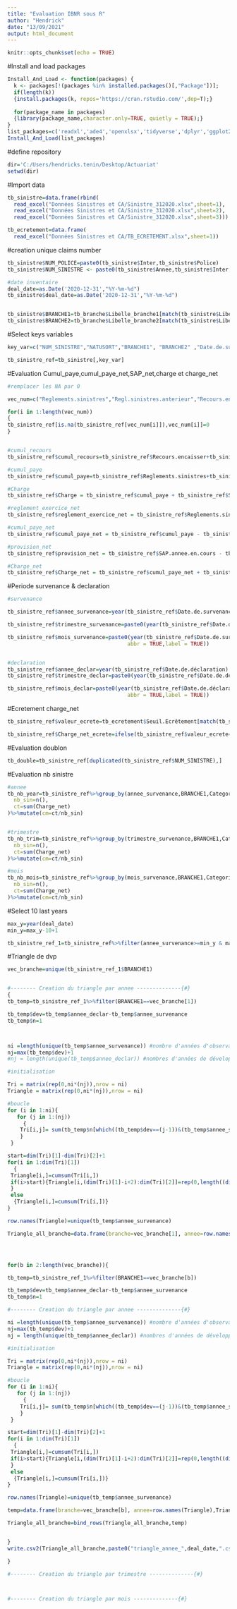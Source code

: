 ---
title: "Evaluation IBNR sous R"
author: "Hendrick"
date: "13/09/2021"
output: html_document
---

```{r setup, include=FALSE}
knitr::opts_chunk$set(echo = TRUE)
```

#Install and load packages
```{r}
Install_And_Load <- function(packages) {
  k <- packages[!(packages %in% installed.packages()[,"Package"])];
  if(length(k))
  {install.packages(k, repos='https://cran.rstudio.com/',dep=T);}
  
  for(package_name in packages)
  {library(package_name,character.only=TRUE, quietly = TRUE);}
}
list_packages=c('readxl','ade4','openxlsx','tidyverse','dplyr','ggplot2','rio','readxl','lubridate')
Install_And_Load(list_packages)
```

#define repository
```{r}

dir='C:/Users/hendricks.tenin/Desktop/Actuariat'
setwd(dir)
```

#Import data
```{r}
tb_sinistre=data.frame(rbind(
  read_excel("Données Sinistres et CA/Sinistre_312020.xlsx",sheet=1),
  read_excel("Données Sinistres et CA/Sinistre_312020.xlsx",sheet=2),
  read_excel("Données Sinistres et CA/Sinistre_312020.xlsx",sheet=3)))

tb_ecretement=data.frame(
  read_excel("Données Sinistres et CA/TB_ECRETEMENT.xlsx",sheet=1))
```


#creation unique claims number 

```{r}

tb_sinistre$NUM_POLICE=paste0(tb_sinistre$Inter,tb_sinistre$Police)
tb_sinistre$NUM_SINISTRE <- paste0(tb_sinistre$Annee,tb_sinistre$Inter,tb_sinistre$Num.Sinistre)

#date inventaire
deal_date=as.Date('2020-12-31',"%Y-%m-%d")
tb_sinistre$deal_date=as.Date('2020-12-31',"%Y-%m-%d")


tb_sinistre$BRANCHE1=tb_branche$Libelle_branche1[match(tb_sinistre$Libelle.Branche,tb_branche$Libelle.Branche_system)]
tb_sinistre$BRANCHE2=tb_branche$Libelle_branche2[match(tb_sinistre$Libelle.Branche,tb_branche$Libelle.Branche_system)]
```


#Select keys variables
```{r}
key_var=c("NUM_SINISTRE","NATUSORT","BRANCHE1", "BRANCHE2" ,"Date.de.survenance","Categorie", "Date.de.déclaration","Reglements.sinistres","Regl.sinistres.anterieur","Recours.encaisser","Recours.encaisser.anterieur","SAP.annee.en.cours","Recours.à.encaisser")

tb_sinistre_ref=tb_sinistre[,key_var]
```


#Evaluation Cumul_paye,cumul_paye_net,SAP_net,charge et charge_net
```{r}

#remplacer les NA par 0

vec_num=c("Reglements.sinistres","Regl.sinistres.anterieur","Recours.encaisser","Recours.encaisser.anterieur","SAP.annee.en.cours","Recours.à.encaisser")

for(i in 1:length(vec_num))
{
tb_sinistre_ref[is.na(tb_sinistre_ref[vec_num[i]]),vec_num[i]]=0
}


#cumul_recours
tb_sinistre_ref$cumul_recours=tb_sinistre_ref$Recours.encaisser+tb_sinistre_ref$Recours.encaisser.anterieur

#cumul_paye
tb_sinistre_ref$cumul_paye=tb_sinistre_ref$Reglements.sinistres+tb_sinistre_ref$Regl.sinistres.anterieur

#Charge
tb_sinistre_ref$Charge = tb_sinistre_ref$cumul_paye + tb_sinistre_ref$SAP.annee.en.cours

#reglement_exercice_net
tb_sinistre_ref$reglement_exercice_net = tb_sinistre_ref$Reglements.sinistres - tb_sinistre_ref$Recours.encaisser

#cumul_paye_net
tb_sinistre_ref$cumul_paye_net = tb_sinistre_ref$cumul_paye - tb_sinistre_ref$cumul_recours

#provision_net
tb_sinistre_ref$provision_net = tb_sinistre_ref$SAP.annee.en.cours - tb_sinistre_ref$Recours.à.encaisser

#Charge_net
tb_sinistre_ref$Charge_net = tb_sinistre_ref$cumul_paye_net + tb_sinistre_ref$provision_net
```


#Periode survenance & declaration

```{r}
#survenance

tb_sinistre_ref$annee_survenance=year(tb_sinistre_ref$Date.de.survenance)

tb_sinistre_ref$trimestre_survenance=paste0(year(tb_sinistre_ref$Date.de.survenance),quarter(tb_sinistre_ref$Date.de.survenance))

tb_sinistre_ref$mois_survenance=paste0(year(tb_sinistre_ref$Date.de.survenance),month(tb_sinistre_ref$Date.de.survenance,
                                      abbr = TRUE,label = TRUE))


#declaration
tb_sinistre_ref$annee_declar=year(tb_sinistre_ref$Date.de.déclaration)
tb_sinistre_ref$trimestre_declar=paste0(year(tb_sinistre_ref$Date.de.déclaration),quarter(tb_sinistre_ref$Date.de.déclaration))

tb_sinistre_ref$mois_declar=paste0(year(tb_sinistre_ref$Date.de.déclaration),month(tb_sinistre_ref$Date.de.déclaration,
                                      abbr = TRUE,label = TRUE))


```

#Ecretement charge_net

```{r}
tb_sinistre_ref$valeur_ecrete=tb_ecretement$Seuil.Ecrêtement[match(tb_sinistre_ref$BRANCHE1,tb_ecretement$BRANCHE)]

tb_sinistre_ref$Charge_net_ecrete=ifelse(tb_sinistre_ref$valeur_ecrete==0,tb_sinistre_ref$Charge_net,apply(tb_sinistre_ref[,c("valeur_ecrete","Charge_net")],1,min))


```

#Evaluation doublon
```{r}
tb_double=tb_sinistre_ref[duplicated(tb_sinistre_ref$NUM_SINISTRE),]
```

#Evaluation nb sinistre

```{r}
#annee
tb_nb_year=tb_sinistre_ref%>%group_by(annee_survenance,BRANCHE1,Categorie)%>%summarise(
  nb_sin=n(),
  ct=sum(Charge_net)
)%>%mutate(cm=ct/nb_sin)


#trimestre
tb_nb_trim=tb_sinistre_ref%>%group_by(trimestre_survenance,BRANCHE1,Categorie)%>%summarise(
  nb_sin=n(),
  ct=sum(Charge_net)
)%>%mutate(cm=ct/nb_sin)

#mois
tb_nb_mois=tb_sinistre_ref%>%group_by(mois_survenance,BRANCHE1,Categorie)%>%summarise(
  nb_sin=n(),
  ct=sum(Charge_net)
)%>%mutate(cm=ct/nb_sin)

```


#Select 10 last years
```{r}
max_y=year(deal_date)
min_y=max_y-10+1

tb_sinistre_ref_1=tb_sinistre_ref%>%filter(annee_survenance>=min_y & max_y>=annee_survenance)

```



#Triangle de dvp

```{r}

vec_branche=unique(tb_sinistre_ref_1$BRANCHE1)


#-------- Creation du triangle par annee --------------{#}
{
tb_temp=tb_sinistre_ref_1%>%filter(BRANCHE1==vec_branche[1])

tb_temp$dev=tb_temp$annee_declar-tb_temp$annee_survenance
tb_temp$n=1



ni =length(unique(tb_temp$annee_survenance)) #nombre d'années d'observations
nj=max(tb_temp$dev)+1
#nj = length(unique(tb_temp$annee_declar)) #nombres d'années de développement

#initialisation

Tri = matrix(rep(0,ni*(nj)),nrow = ni)
Triangle = matrix(rep(0,ni*(nj)),nrow = ni)

#boucle
for (i in 1:ni){
   for (j in 1:(nj))
     {
    Tri[i,j]= sum(tb_temp$n[which((tb_temp$dev==(j-1))&(tb_temp$annee_survenance==sort(unique(tb_temp$annee_survenance))[i]))])
    }
 }

start=dim(Tri)[1]-dim(Tri)[2]+1
for(i in 1:dim(Tri)[1])
  {
 Triangle[i,]=cumsum(Tri[i,])
 if(i>start){Triangle[i,(dim(Tri)[1]-i+2):dim(Tri)[2]]=rep(0,length((dim(Tri)[1]-i+2):dim(Tri)[2]))
 }
 else
  {Triangle[i,]=cumsum(Tri[i,])}
}

row.names(Triangle)=unique(tb_temp$annee_survenance)

Triangle_all_branche=data.frame(branche=vec_branche[1], annee=row.names(Triangle),Triangle)




for(b in 2:length(vec_branche)){

tb_temp=tb_sinistre_ref_1%>%filter(BRANCHE1==vec_branche[b])

tb_temp$dev=tb_temp$annee_declar-tb_temp$annee_survenance
tb_temp$n=1

#-------- Creation du triangle par annee --------------{#}

ni =length(unique(tb_temp$annee_survenance)) #nombre d'années d'observations
nj=max(tb_temp$dev)+1
nj = length(unique(tb_temp$annee_declar)) #nombres d'années de développement

#initialisation

Tri = matrix(rep(0,ni*(nj)),nrow = ni)
Triangle = matrix(rep(0,ni*(nj)),nrow = ni)

#boucle
for (i in 1:ni){
   for (j in 1:(nj))
     {
    Tri[i,j]= sum(tb_temp$n[which((tb_temp$dev==(j-1))&(tb_temp$annee_survenance==sort(unique(tb_temp$annee_survenance))[i]))])
    }
 }

start=dim(Tri)[1]-dim(Tri)[2]+1
for(i in 1:dim(Tri)[1])
  {
 Triangle[i,]=cumsum(Tri[i,])
 if(i>start){Triangle[i,(dim(Tri)[1]-i+2):dim(Tri)[2]]=rep(0,length((dim(Tri)[1]-i+2):dim(Tri)[2]))
 }
 else
  {Triangle[i,]=cumsum(Tri[i,])}
}

row.names(Triangle)=unique(tb_temp$annee_survenance)

temp=data.frame(branche=vec_branche[b], annee=row.names(Triangle),Triangle)

Triangle_all_branche=bind_rows(Triangle_all_branche,temp)


}
write.csv2(Triangle_all_branche,paste0("triangle_annee_",deal_date,".csv"),row.names=FALSE)

}

#-------- Creation du triangle par trimestre --------------{#}



#-------- Creation du triangle par mois --------------{#}



```


